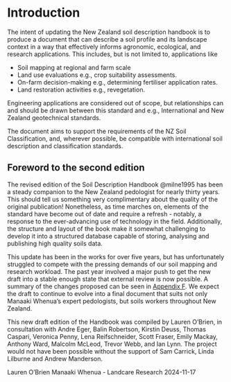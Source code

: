 # Introduction

The intent of updating the New Zealand soil description handbook is to produce a document that can describe a soil profile and its landscape context in a way that effectively informs agronomic, ecological, and research applications. This includes, but is not limited to, applications like

-	Soil mapping at regional and farm scale
-	Land use evaluations e.g., crop suitability assessments.
-	On-farm decision-making e.g., determining fertiliser application rates.
-	Land restoration activities e.g., revegetation.

Engineering applications are considered out of scope, but relationships can and should be drawn between this standard and e.g., International and New Zealand geotechnical standards.

The document aims to support the requirements of the NZ Soil Classification, and, wherever possible, be compatible with international soil description and classification standards.

## Foreword to the second edition

The revised edition of the Soil Description Handbook @milne1995 has been a steady companion to the New Zealand pedologist for nearly thirty years. This should tell us something very complimentary about the quality of the original publication! Nonetheless, as time marches on, elements of the standard have become out of date and require a refresh - notably, a response to the ever-advancing use of technology in the field. Additionally, the structure and layout of the book make it somewhat challenging to develop it into a structured database capable of storing, analysing and publishing high quality soils data.

This update has been in the works for over five years, but has unfortunately struggled to compete with the pressing demands of our soil mapping and research workload. The past year involved a major push to get the new draft into a stable enough state that external review is now possible. A summary of the changes proposed can be seen in [Appendix F](changelog.qmd). We expect the draft to continue to evolve into a final document that suits not only Manaaki Whenua's expert pedologists, but soils workers throughout New Zealand. 

This new draft edition of the Handbook was compiled by Lauren O'Brien, in consultation with Andre Eger, Balin Robertson, Kirstin Deuss, Thomas Caspari, Veronica Penny, Lena Reifschneider, Scott Fraser, Emily Mackay, Anthony Ward, Malcolm McLeod, Trevor Webb, and Ian Lynn. The project would not have been possible without the support of Sam Carrick, Linda Lilburne and Andrew Manderson.

Lauren O'Brien
Manaaki Whenua - Landcare Research
2024-11-17